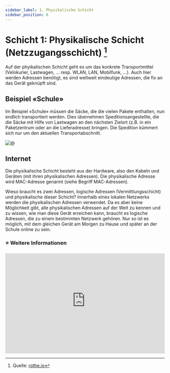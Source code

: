 ```yaml
---
sidebar_label: 1. Physikalische Schicht
sidebar_position: 6
---
```

#  Schicht 1: Physikalische Schicht (Netzzugangsschicht) [^1]

Auf der phyikalischen Schicht geht es um das konkrete Transportmittel (Velokurier, Lastwagen, ... resp. WLAN, LAN, Mobilfunk, ...). Auch hier werden Adressen benötigt, es sind weltweit eindeutige Adressen, die fix an das Gerät geknüpft sind.

## Beispiel «Schule»
Im Beispiel «Schule» müssen die Säcke, die die vielen Pakete enthalten, nun endlich transportiert werden. Dies übernehmen Speditionsangestellte, die die Säcke mit Hilfe von Lastwagen an den nächsten Zielort (z.B. in ein Paketzentrum oder an die Lieferadresse) bringen. Die Spedition kümmert sich nur um den aktuellen Transportabschnitt.

![@](img/1-school-example.svg)

## Internet

Die physikalische Schicht besteht aus der Hardware, also den Kabeln und Geräten (mit ihren physikalischen Adressen). Die physikalische Adresse wird MAC-Adresse genannt (siehe Begriff MAC-Adressen).

Wieso braucht es zwei Adressen, logische Adressen (Vermittlungsschicht) und physikalische dieser Schicht? Innerhalb eines lokalen Netzwerks werden die physikalischen Adressen verwendet. Da es aber keine Möglichkeit gibt, alle physikalischen Adressen auf der Welt zu kennen und zu wissen, wie man diese Gerät erreichen kann, braucht es logische Adressen, die zu einem bestimmten Netzwerk gehören. Nur so ist es möglich, mit dem gleichen Gerät am Morgen zu Hause und später an der Schule online zu sein.

### ⭐ Weitere Informationen

<iframe width="100%" height="315" src="https://www.youtube-nocookie.com/embed/ZhEf7e4kopM" title="YouTube video player" frameBorder="0" allow="accelerometer; autoplay; clipboard-write; encrypted-media; gyroscope; picture-in-picture" allowFullScreen></iframe>

[^1]: Quelle: [rothe.io](https://rothe.io/?b=network&p=783655)
